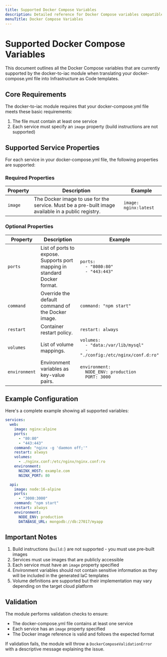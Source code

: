 ```yaml
---
title: Supported Docker Compose Variables
description: Detailed reference for Docker Compose variables compatible with docker-to-iac translations. Find supported service properties, registry options, and configuration examples for successful IaC deployments.
menuTitle: Docker Compose Variables
---
```


# Supported Docker Compose Variables

This document outlines all the Docker Compose variables that are currently supported by the docker-to-iac module when translating your docker-compose.yml file into Infrastructure as Code templates.

## Core Requirements

The docker-to-iac module requires that your docker-compose.yml file meets these basic requirements:

1. The file must contain at least one service
2. Each service must specify an `image` property (build instructions are not supported)

## Supported Service Properties

For each service in your docker-compose.yml file, the following properties are supported:

### Required Properties

| Property | Description | Example |
|----------|-------------|----------|
| `image` | The Docker image to use for the service. Must be a pre-built image available in a public registry. | `image: nginx:latest` |

### Optional Properties

| Property | Description | Example |
|----------|-------------|----------|
| `ports` | List of ports to expose. Supports port mapping in standard Docker format. | `ports:`<br>`  - "8080:80"`<br>`  - "443:443"` |
| `command` | Override the default command of the Docker image. | `command: "npm start"` |
| `restart` | Container restart policy. | `restart: always` |
| `volumes` | List of volume mappings. | `volumes:`<br>`  - "data:/var/lib/mysql"`<br>`  - "./config:/etc/nginx/conf.d:ro"` |
| `environment` | Environment variables as key-value pairs. | `environment:`<br>`  NODE_ENV: production`<br>`  PORT: 3000` |

## Example Configuration

Here's a complete example showing all supported variables:

```yaml
services:
  web:
    image: nginx:alpine
    ports:
      - "80:80"
      - "443:443"
    command: "nginx -g 'daemon off;'"
    restart: always
    volumes:
      - ./nginx.conf:/etc/nginx/nginx.conf:ro
    environment:
      NGINX_HOST: example.com
      NGINX_PORT: 80

  api:
    image: node:16-alpine
    ports:
      - "3000:3000"
    command: "npm start"
    restart: always
    environment:
      NODE_ENV: production
      DATABASE_URL: mongodb://db:27017/myapp
```

## Important Notes

1. Build instructions (`build:`) are not supported - you must use pre-built images
2. Services must use images that are publicly accessible
3. Each service must have an `image` property specified
4. Environment variables should not contain sensitive information as they will be included in the generated IaC templates
5. Volume definitions are supported but their implementation may vary depending on the target cloud platform

## Validation

The module performs validation checks to ensure:

- The docker-compose.yml file contains at least one service
- Each service has an `image` property specified
- The Docker image reference is valid and follows the expected format

If validation fails, the module will throw a `DockerComposeValidationError` with a descriptive message explaining the issue.
